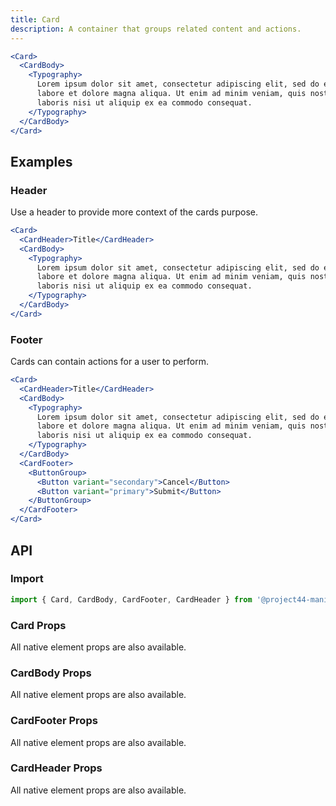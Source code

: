 ```yaml
---
title: Card
description: A container that groups related content and actions.
---
```


```jsx
<Card>
  <CardBody>
    <Typography>
      Lorem ipsum dolor sit amet, consectetur adipiscing elit, sed do eiusmod tempor incididunt ut
      labore et dolore magna aliqua. Ut enim ad minim veniam, quis nostrud exercitation ullamco
      laboris nisi ut aliquip ex ea commodo consequat.
    </Typography>
  </CardBody>
</Card>
```

## Examples

### Header

Use a header to provide more context of the cards purpose.

```jsx
<Card>
  <CardHeader>Title</CardHeader>
  <CardBody>
    <Typography>
      Lorem ipsum dolor sit amet, consectetur adipiscing elit, sed do eiusmod tempor incididunt ut
      labore et dolore magna aliqua. Ut enim ad minim veniam, quis nostrud exercitation ullamco
      laboris nisi ut aliquip ex ea commodo consequat.
    </Typography>
  </CardBody>
</Card>
```

### Footer

Cards can contain actions for a user to perform.

```jsx
<Card>
  <CardHeader>Title</CardHeader>
  <CardBody>
    <Typography>
      Lorem ipsum dolor sit amet, consectetur adipiscing elit, sed do eiusmod tempor incididunt ut
      labore et dolore magna aliqua. Ut enim ad minim veniam, quis nostrud exercitation ullamco
      laboris nisi ut aliquip ex ea commodo consequat.
    </Typography>
  </CardBody>
  <CardFooter>
    <ButtonGroup>
      <Button variant="secondary">Cancel</Button>
      <Button variant="primary">Submit</Button>
    </ButtonGroup>
  </CardFooter>
</Card>
```

## API

### Import

```js
import { Card, CardBody, CardFooter, CardHeader } from '@project44-manifest/react';
```

### Card Props

All native element props are also available.

<PropsTable of="Card" />

### CardBody Props

All native element props are also available.

<PropsTable of="CardBody" />

### CardFooter Props

All native element props are also available.

<PropsTable of="CardFooter" />

### CardHeader Props

All native element props are also available.

<PropsTable of="CardHeader" />
